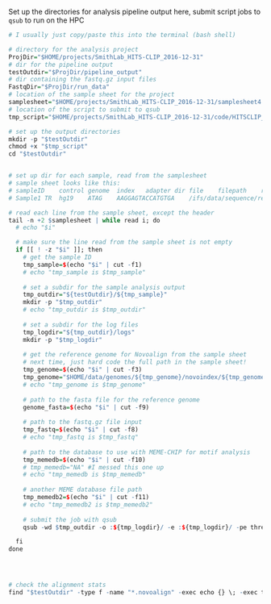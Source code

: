 Set up the directories for analysis pipeline output here, submit script jobs to `qsub` to run on the HPC

```r
# I usually just copy/paste this into the terminal (bash shell)

# directory for the analysis project
ProjDir="$HOME/projects/SmithLab_HITS-CLIP_2016-12-31"
# dir for the pipeline output
testOutdir="$ProjDir/pipeline_output"
# dir containing the fastq.gz input files
FastqDir="$ProjDir/run_data"
# location of the sample sheet for the project
samplesheet="$HOME/projects/SmithLab_HITS-CLIP_2016-12-31/samplesheet4.tsv"
# location of the script to submit to qsub
tmp_script="$HOME/projects/SmithLab_HITS-CLIP_2016-12-31/code/HITSCLIP_pipeline_trim16_qsub.sh"

# set up the output directories
mkdir -p "$testOutdir"
chmod +x "$tmp_script"
cd "$testOutdir"


# set up dir for each sample, read from the samplesheet
# sample sheet looks like this: 
# sampleID    control genome  index   adapter dir file    filepath    ref_path    meme_db meme_db2
# Sample1 TR  hg19    ATAG    AAGGAGTACCATGTGA    /ifs/data/sequence/results/smithlab/2016-12-31/fastq    Sample1_ATAG_L003_R1_001.fastq.gz   /ifs/data/sequence/results/smithlab/2016-12-31/fastq/Sample1_ATAG_L003_R1_001.fastq.gz  /local/data/iGenomes/Homo_sapiens/UCSC/hg19/Sequence/WholeGenomeFasta/genome.fa /ifs/home/user/data/motifs/motif_databases/HUMAN/HOCOMOCOv10_HUMAN_mono_meme_format.meme    /ifs/home/user/data/motifs/motif_databases/MIRBASE/Homo_sapiens_hsa.dna_encoded.meme

# read each line from the sample sheet, except the header
tail -n +2 $samplesheet | while read i; do
  # echo "$i"

  # make sure the line read from the sample sheet is not empty
  if [[ ! -z "$i" ]]; then
    # get the sample ID
    tmp_sample=$(echo "$i" | cut -f1)
    # echo "tmp_sample is $tmp_sample"
    
    # set a subdir for the sample analysis output
    tmp_outdir="${testOutdir}/${tmp_sample}"
    mkdir -p "$tmp_outdir"
    # echo "tmp_outdir is $tmp_outdir"
    
    # set a subdir for the log files
    tmp_logdir="${tmp_outdir}/logs"
    mkdir -p "$tmp_logdir"
    
    # get the reference genome for Novoalign from the sample sheet
    # next time, just hard code the full path in the sample sheet!
    tmp_genome=$(echo "$i" | cut -f3)
    tmp_genome="$HOME/data/genomes/${tmp_genome}/novoindex/${tmp_genome}"
    # echo "tmp_genome is $tmp_genome"
    
    # path to the fasta file for the reference genome
    genome_fasta=$(echo "$i" | cut -f9)
    
    # path to the fastq.gz file input
    tmp_fastq=$(echo "$i" | cut -f8)
    # echo "tmp_fastq is $tmp_fastq"
    
    # path to the database to use with MEME-CHIP for motif analysis
    tmp_memedb=$(echo "$i" | cut -f10)
    # tmp_memedb="NA" #I messed this one up
    # echo "tmp_memedb is $tmp_memedb"
    
    # another MEME database file path
    tmp_memedb2=$(echo "$i" | cut -f11)
    # echo "tmp_memedb2 is $tmp_memedb2"
    
    # submit the job with qsub
    qsub -wd $tmp_outdir -o :${tmp_logdir}/ -e :${tmp_logdir}/ -pe threaded 6-16 "$tmp_script" "$tmp_outdir" "$tmp_fastq" "$tmp_genome" "$tmp_sample" "$genome_fasta" "$tmp_memedb" "$tmp_memedb2"

  fi
done




# check the alignment stats
find "$testOutdir" -type f -name "*.novoalign" -exec echo {} \; -exec tail {} \; -exec echo -e "\n\n" \; > "${testOutdir}/align_stats.txt"

```
